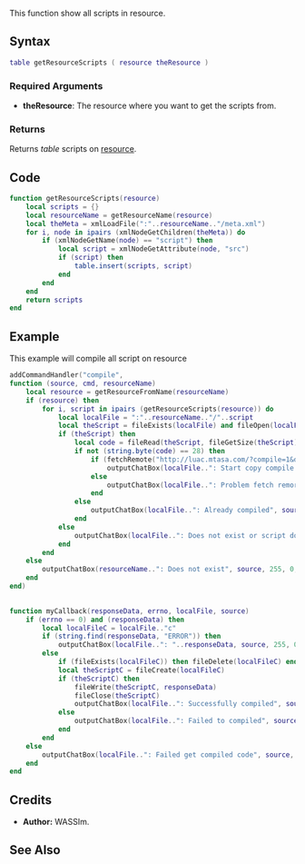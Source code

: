 {{Useful Function}}
<lowercasetitle></lowercasetitle>

This function show all scripts in resource.

==Syntax==
<syntaxhighlight lang="lua">table getResourceScripts ( resource theResource )</syntaxhighlight>

===Required Arguments===
* '''theResource''': The resource where you want to get the scripts from.

===Returns===
Returns ''table'' scripts on [[/resource.md|resource]].

==Code==
<section name="Server" class="server" show="true">
<syntaxhighlight lang="lua">
function getResourceScripts(resource)
    local scripts = {}
    local resourceName = getResourceName(resource)
    local theMeta = xmlLoadFile(":"..resourceName.."/meta.xml")
    for i, node in ipairs (xmlNodeGetChildren(theMeta)) do
        if (xmlNodeGetName(node) == "script") then
            local script = xmlNodeGetAttribute(node, "src")
            if (script) then
                table.insert(scripts, script)
            end
        end
    end
    return scripts
end
</syntaxhighlight>
</section>

==Example== 
This example will compile all script on resource
<section name="Server" class="server" show="true">
<syntaxhighlight lang="lua">
addCommandHandler("compile", 
function (source, cmd, resourceName)
    local resource = getResourceFromName(resourceName)
    if (resource) then
        for i, script in ipairs (getResourceScripts(resource)) do
            local localFile = ":"..resourceName.."/"..script
            local theScript = fileExists(localFile) and fileOpen(localFile, true)
            if (theScript) then
                local code = fileRead(theScript, fileGetSize(theScript)), fileClose(theScript)
                if not (string.byte(code) == 28) then
                    if (fetchRemote("http://luac.mtasa.com/?compile=1&debug=0&obfuscate=1", myCallback, code, true, localFile, source)) then
                        outputChatBox(localFile..": Start copy compile script...", source, 0, 255, 0)
                    else
                        outputChatBox(localFile..": Problem fetch remort", source, 255, 0, 0)
                    end
                else
                    outputChatBox(localFile..": Already compiled", source, 255, 0, 0)
                end
            else
                outputChatBox(localFile..": Does not exist or script don't opened", source, 255, 0, 0)
            end
        end
    else
        outputChatBox(resourceName..": Does not exist", source, 255, 0, 0)
    end
end)

    
function myCallback(responseData, errno, localFile, source)
    if (errno == 0) and (responseData) then
        local localFileC = localFile.."c"
        if (string.find(responseData, "ERROR")) then
            outputChatBox(localFile..": "..responseData, source, 255, 0, 0)
        else
            if (fileExists(localFileC)) then fileDelete(localFileC) end
            local theScriptC = fileCreate(localFileC)
            if (theScriptC) then
                fileWrite(theScriptC, responseData)
                fileClose(theScriptC)
                outputChatBox(localFile..": Successfully compiled", source, 0, 255, 0)
            else
                outputChatBox(localFile..": Failed to compiled", source, 255, 0, 0)
            end
        end
    else
        outputChatBox(localFile..": Failed get compiled code", source, 255, 0, 0)
    end
end
</syntaxhighlight>
</section>

==Credits==
*'''Author:''' WASSIm.

==See Also==
{{Useful_Functions}}